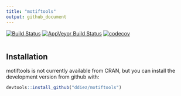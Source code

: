 ```yaml
---
title: "motiftools"
output: github_document
---
```


[![Build Status](https://travis-ci.org/ddiez/motiftools.svg?branch=master)](https://travis-ci.org/ddiez/motiftools)
[![AppVeyor Build Status](https://ci.appveyor.com/api/projects/status/github/ddiez/motiftools?branch=master&svg=true)](https://ci.appveyor.com/project/ddiez/motiftools)
[![codecov](https://codecov.io/gh/ddiez/motiftools/branch/master/graph/badge.svg)](https://codecov.io/gh/ddiez/motiftools)


```r
```

## Installation

motiftools is not currently available from CRAN, but you can install the development version from github with:

```R
devtools::install_github("ddiez/motiftools")
```



